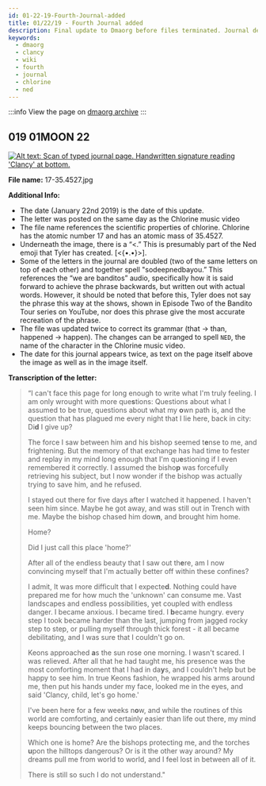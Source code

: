 ```yaml
---
id: 01-22-19-Fourth-Journal-added
title: 01/22/19 - Fourth Journal added
description: Final update to Dmaorg before files terminated. Journal describing Clancy's feelings after returning to Dema.
keywords:
  - dmaorg
  - clancy
  - wiki
  - fourth
  - journal
  - chlorine
  - ned
---
```


:::info
View the page on [dmaorg archive](https://www.dmaorg.site/012219/found/15398642_14/clancy.html)
:::

## 019 01MOON 22

[![Alt text: Scan of typed journal page. Handwritten signature reading 'Clancy' at bottom.](./assets/17-35.4527.jpg)](./assets/17-35.4527.jpg)

**File name:**  17-35.4527.jpg

**Additional Info:**

- The date (January 22nd 2019) is the date of this update.
- The letter was posted on the same day as the Chlorine music video
- The file name references the scientific properties of chlorine. Chlorine has the atomic number 17 and has an atomic mass of 35.4527.
- Underneath the image, there is a “<.” This is presumably part of the Ned emoji that Tyler has created. [<{•.•}>].
- Some of the letters in the journal are doubled (two of the same letters on top of each other)  and together spell "sodeepnedbayou.” This references the “we are banditos” audio, specifically how it is said forward to achieve the phrase backwards, but written out with actual words. However, it should be noted that before this, Tyler does not say the phrase this way at the shows, shown in Episode Two of the Bandito Tour series on YouTube, nor does this phrase give the most accurate recreation of the phrase.
- The file was updated twice to correct its grammar (that -> than, happened -> happen). The changes can be arranged to spell `NED`, the name of the character in the Chlorine music video.
- The date for this journal appears twice, as text on the page itself above the image as well as in the image itself.

**Transcription of the letter:**
> “I can't face this page for long enough to write what I'm truly feeling. I am only wrought with more que<b>s</b>tions: Questions about what I assumed to be true, questions about what my <b>o</b>wn path is, and the question that has plagued me every night that I lie here, back in city: Di<b>d</b> I give up?
>
> The force I saw between him and his bishop seemed t<b>e</b>nse to me, and frightening. But the memory of that exchange has had time to fester and replay in my mind long enough that I'm qu<b>e</b>stioning if I even remembered it correctly. I assumed the bisho<b>p</b> was forcefully retrieving his subject, but I now wonder if the bishop was actually trying to save him, and he refused.
>
> I stayed out there for five days after I watched it happened. I haven't seen him since. Maybe he got away, and was still out in Trench with me. Maybe the bishop chased him dow<b>n</b>, and brought him home.
>
> Home?
>
> Did I just call this place 'home?'
>
> After all of the endless beauty that I saw out th<b>e</b>re, am I now convincing myself that I'm actually better off within these confines?
>
> I admit, It was more difficult that I expecte<b>d</b>. Nothing could have prepared me for how much the 'unknown' can consume me. Vast landscapes and endless possibilities, yet coupled with endless danger. I became anxious. I became tired. I <b>b</b>ecame hungry. every step I took became harder than the last, jumping from jagged rocky step to step, or pulling myself through thick forest - it all became debilitating, and I was sure that I couldn't go on.
>
> Keons approached <b>a</b>s the sun rose one morning. I wasn't scared. I was relieved. After all that he had taught me, his presence was the most comforting moment that I had in da<b>y</b>s, and I couldn't help but be happy to see him. In true Keons fashion, he wrapped his arms around me, then put his hands under my face, looked me in the eyes, and said 'Clancy, child, let's go home.'
>
> I've been here for a few weeks n<b>o</b>w, and while the routines of this world are comforting, and certainly easier than life out there, my mind keeps bouncing between the two places.
>
> Which one is home? Are the bishops protecting me, and the torches <b>u</b>pon the hilltops dangerous? Or is it the other way around? My dreams pull me from world to world, and I feel lost in between all of it.
>
> There is still so such I do not understand."

